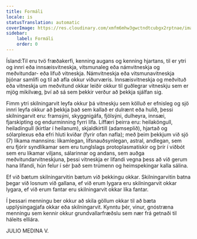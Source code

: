 ```yaml
---
title: Formáli
locale: is
statusTranslation: automatic
coverImage: https://res.cloudinary.com/xmfm6mhw3gwctndtcubgx2rptnae/image/upload/v1741354450/small_cover_introduccion_a_la_gnosis_57a3fc8d72.webp
sidebar:
    label: Formáli
    order: 0
---
```

Ísland:Til eru tvö fræðakerfi, kenning augans og kenning hjartans, til er ytri og innri eða innsæisvitneskja, vitsmunaleg eða námvitneskja og meðvitundar- eða lifuð vitneskja. Námvitneskja eða vitsmunavitneskja þjónar samlífi og til að afla okkur viðurværis. Innsæisvitneskja og meðvituð eða vitneskja um meðvitund okkar leiðir okkur til guðlegrar vitneskju sem er mjög mikilvæg, því að sá sem þekkir verður að þekkja sjálfan sig.

Fimm ytri skilningarvit leyfa okkur þá vitneskju sem kölluð er efnisleg og sjö innri leyfa okkur að þekkja það sem kallað er dulrænt eða hulið, þessi skilningarvit eru: framsýni, skyggnigáfa, fjölsýni, dulheyra, innsæi, fjarskipting og endurminning fyrri lífa. Líffæri þeirra eru: heilaköngull, heiladingull (kirtlar í heilanum), skjaldkirtill (adamseplið), hjartað og sólarplexus eða efri hluti kviðar (fyrir ofan nafla); með þeim þekkjum við sjö (7) líkama mannsins: líkamlegan, lífsnauðsynlegan, astral, andlegan, sem eru fjórir syndlíkamar sem eru tunglslags protoplasmatískir og þrír í viðbót sem eru líkamar viljans, sálarinnar og andans, sem auðga meðvitundarvitneskjuna, þessi vitneskja er lifandi vegna þess að við gerum hana lifandi, hún felur í sér það sem trúmenn og heimspekingar kalla sálina.

Ef við bætum skilningarvitin bætum við þekkingu okkar. Skilningarvitin batna þegar við losnum við gallana, ef við erum lygara eru skilningarvit okkar lygara, ef við erum fantar eru skilningarvit okkar líka fantar.

Í þessari menningu ber okkur að skila göllum okkar til að bæta upplýsingagjafa okkar eða skilningarvit. Kynntu þér, vinur, gnóstræna menningu sem kennir okkur grundvallarfræðslu sem nær frá getnaði til háleits elliára.

JULIO MEDINA V.
